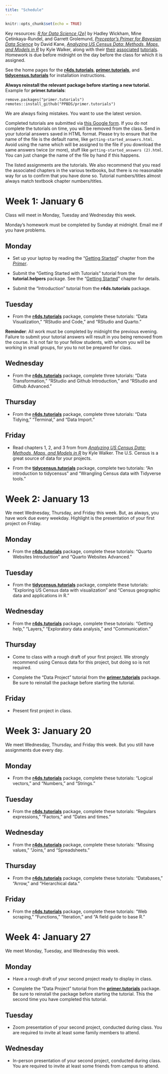 ```yaml
---
title: "Schedule"
---
```


```r
knitr::opts_chunk$set(echo = TRUE)
```

Key resources: [*R for Data Science (2e)*](https://r4ds.hadley.nz/) by Hadley Wickham, Mine Çetinkaya-Rundel, and Garrett Grolemund, [*Preceptor's Primer for Bayesian Data Science*](https://ppbds.github.io/primer/) by David Kane, [*Analyzing US Census Data: Methods, Maps, and Models in R*](https://walker-data.com/census-r/) by Kyle Walker, along with their [their](https://ppbds.github.io/r4ds.tutorials/) [associated](https://ppbds.github.io/primer.tutorials/) [tutorials](https://ppbds.github.io/tidycensus.tutorials/). Homework is due before midnight on the day before the class for which it is assigned.

See the home pages for the [**r4ds.tutorials**](https://ppbds.github.io/r4ds.tutorials/), [**primer.tutorials**](https://ppbds.github.io/primer.tutorials/), and [**tidycensus.tutorials**](https://ppbds.github.io/tidycensus.tutorials/) for installation instructions.

**Always reinstall the relevant package before starting a new tutorial.** Example for **primer.tutorials**:

```
remove.packages("primer.tutorials")
remotes::install_github("PPBDS/primer.tutorials")
```

We are always fixing mistakes. You want to use the latest version.

Completed tutorials are submitted via [this Google form](https://forms.gle/G2LeFfJ4CiSuudCe9). If you do not complete the tutorials on time, you will be removed from the class. Send in your tutorial answers saved in HTML format. Please try to ensure that the name of the file is the default name, like `getting-started_answers.html`. Avoid using the name which will be assigned to the file if you download the same answers twice (or more), stuff like `getting-started_answers (2).html`. You can just change the name of the file by hand if this happens.

The listed assignments are the tutorials. We also recommend that you read the associated chapters in the various textbooks, but there is no reasonable way for us to confirm that you have done so. Tutorial numbers/titles almost always match textbook chapter numbers/titles.


# Week 1: January 6

Class will meet in Monday, Tuesday and Wednesday this week.

Monday's homework must be completed by Sunday at midnight. Email me if you have problems. 

## Monday 

* Set up your laptop by reading the "[Getting Started](https://ppbds.github.io/primer/getting-started.html)" chapter from the [*Primer*](https://ppbds.github.io/primer/).

* Submit the "Getting Started with Tutorials" tutorial from the **tutorial.helpers** package. See the "[Getting Started](https://ppbds.github.io/primer/getting-started.html)" chapter for details.

* Submit the "Introduction" tutorial from the **r4ds.tutorials** package.

## Tuesday 

* From the [**r4ds.tutorials**](https://ppbds.github.io/r4ds.tutorials/) package, complete these tutorials: "Data Visualization," "RStudio and Code," and "RStudio and Quarto."

**Reminder**: All work must be completed by midnight the previous evening. Failure to submit your tutorial answers will result in you being removed from the course. It is not fair to your fellow students, with whom you will be working in small groups, for you to not be prepared for class.

## Wednesday 

* From the [**r4ds.tutorials**](https://ppbds.github.io/r4ds.tutorials/) package, complete three tutorials: "Data Transformation," "RStudio and Github Introduction," and "RStudio and Github Advanced."  
 

## Thursday 

* From the [**r4ds.tutorials**](https://ppbds.github.io/r4ds.tutorials/) package, complete three tutorials: "Data Tidying," "Terminal," and "Data Import."


## Friday 

<!-- DK: Add other chapters. -->

* Read chapters 1, 2, and 3 from from [*Analyzing US Census Data: Methods, Maps, and Models in R*](https://walker-data.com/census-r/index.html) by Kyle Walker. The U.S. Census is a great source of data for your projects.

* From the [**tidycensus.tutorials**](https://ppbds.github.io/tidycensus.tutorials/) package, complete two tutorials: "An introduction to tidycensus" and "Wrangling Census data with Tidyverse tools."  


# Week 2: January 13

We meet Wednesday, Thursday, and Friday this week. But, as always, you have work due every weekday. Highlight is the presentation of your first project on Friday.



## Monday

* From the [**r4ds.tutorials**](https://ppbds.github.io/r4ds.tutorials/) package, complete these tutorials: "Quarto Websites Introduction" and "Quarto Websites Advanced."

## Tuesday 

<!-- Note that the chapters 4 and 5 tidyverse tutorials are not ready for primetime. But I am assigning them anyway. -->

* From the [**tidycensus.tutorials**](https://ppbds.github.io/tidycensus.tutorials/) package, complete these tutorials: "Exploring US Census data with visualization" and "Census geographic data and applications in R." 

## Wednesday 

* From the [**r4ds.tutorials**](https://ppbds.github.io/r4ds.tutorials/) package, complete these tutorials: "Getting help," "Layers," "Exploratory data analysis," and "Communication."

## Thursday 

* Come to class with a rough draft of your first project. We strongly recommend using Census data for this project, but doing so is not required. 

* Complete the "Data Project" tutorial from the [**primer.tutorials**](https://ppbds.github.io/primer.tutorials/) package. Be sure to reinstall the package before starting the tutorial.

## Friday

* Present first project in class.

# Week 3: January 20

We meet Wednesday, Thursday, and Friday this week. But you still have assignments due every day.

## Monday

* From the [**r4ds.tutorials**](https://ppbds.github.io/r4ds.tutorials/) package, complete these tutorials: "Logical vectors," and "Numbers," and "Strings."

## Tuesday

* From the [**r4ds.tutorials**](https://ppbds.github.io/r4ds.tutorials/) package, complete these tutorials: "Regulars expressions," "Factors," and "Dates and times." 

## Wednesday

* From the [**r4ds.tutorials**](https://ppbds.github.io/r4ds.tutorials/) package, complete these tutorials: "Missing values," "Joins," and "Spreadsheets."

## Thursday

* From the [**r4ds.tutorials**](https://ppbds.github.io/r4ds.tutorials/) package, complete these tutorials: "Databases," "Arrow," and "Hierarchical data."

## Friday

* From the [**r4ds.tutorials**](https://ppbds.github.io/r4ds.tutorials/) package, complete these tutorials:  "Web scraping," "Functions," "Iteration," and "A field guide to base R." 


# Week 4: January 27

We meet Monday, Tuesday, and Wednesday this week. 

## Monday

* Have a rough draft of your second project ready to display in class.

* Complete the "Data Project" tutorial from the [**primer.tutorials**](https://ppbds.github.io/primer.tutorials/) package. Be sure to reinstall the package before starting the tutorial. This the second time you have completed this tutorial. 

## Tuesday

* Zoom presentation of your second project, conducted during class. You are required to invite at least some family members to attend.

## Wednesday

* In-person presentation of your second project, conducted during class. You are required to invite at least some friends from campus to attend.


 








